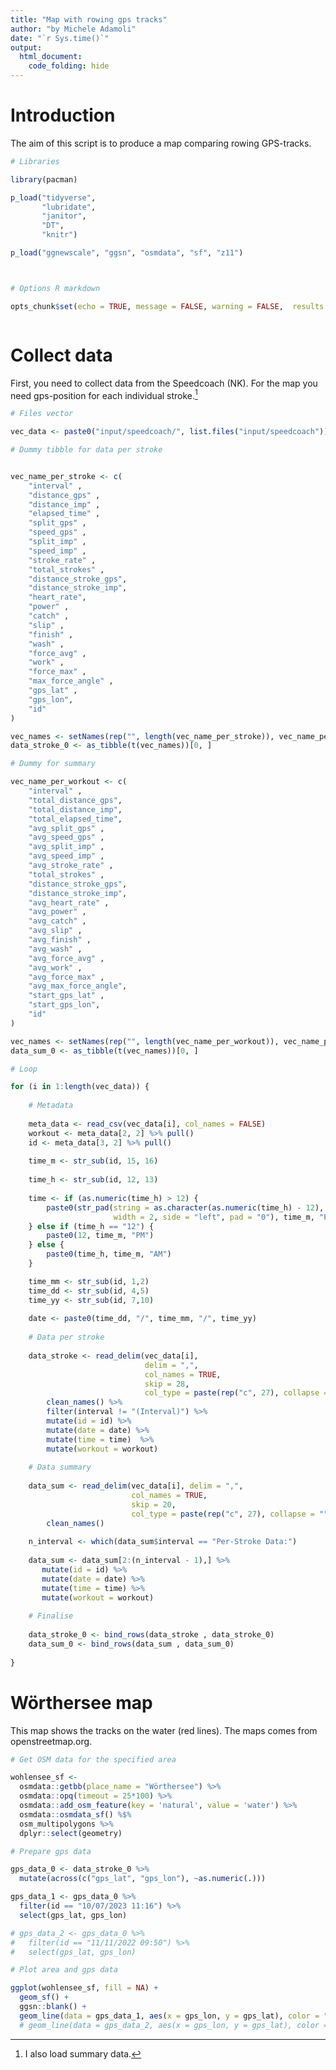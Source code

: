 ```yaml
---
title: "Map with rowing gps tracks"
author: "by Michele Adamoli"
date: "`r Sys.time()`"
output:
  html_document:
    code_folding: hide
---
```


# Introduction

The aim of this script is to produce a map comparing rowing GPS-tracks.

```r

# Libraries

library(pacman)

p_load("tidyverse",
       "lubridate",
       "janitor",
       "DT",
       "knitr")

p_load("ggnewscale", "ggsn", "osmdata", "sf", "z11")



# Options R markdown

opts_chunk$set(echo = TRUE, message = FALSE, warning = FALSE,  results = 'markup')



```


# Collect data

First, you need to collect data from the Speedcoach (NK). For the map you need gps-position for each individual stroke.^[I also load summary data.]

```r
# Files vector

vec_data <- paste0("input/speedcoach/", list.files("input/speedcoach"))

# Dummy tibble for data per stroke   


vec_name_per_stroke <- c(
    "interval" ,
    "distance_gps" ,
    "distance_imp" ,
    "elapsed_time" ,
    "split_gps" ,
    "speed_gps" ,
    "split_imp" ,
    "speed_imp" ,
    "stroke_rate" ,
    "total_strokes" ,
    "distance_stroke_gps",
    "distance_stroke_imp",
    "heart_rate",
    "power" ,
    "catch" ,
    "slip" ,
    "finish" ,
    "wash" ,
    "force_avg" ,
    "work" ,
    "force_max" ,
    "max_force_angle" ,
    "gps_lat" ,
    "gps_lon",
    "id"
)

vec_names <- setNames(rep("", length(vec_name_per_stroke)), vec_name_per_stroke)
data_stroke_0 <- as_tibble(t(vec_names))[0, ]

# Dummy for summary

vec_name_per_workout <- c(
    "interval" ,
    "total_distance_gps",
    "total_distance_imp",
    "total_elapsed_time",
    "avg_split_gps" ,
    "avg_speed_gps" ,
    "avg_split_imp" ,
    "avg_speed_imp" ,
    "avg_stroke_rate" ,
    "total_strokes" ,
    "distance_stroke_gps",
    "distance_stroke_imp",
    "avg_heart_rate" ,
    "avg_power" ,
    "avg_catch" ,
    "avg_slip" ,
    "avg_finish" ,
    "avg_wash" ,
    "avg_force_avg" ,
    "avg_work" ,
    "avg_force_max" ,
    "avg_max_force_angle",
    "start_gps_lat" ,
    "start_gps_lon",
    "id"
)

vec_names <- setNames(rep("", length(vec_name_per_workout)), vec_name_per_workout)
data_sum_0 <- as_tibble(t(vec_names))[0, ]

# Loop

for (i in 1:length(vec_data)) {
    
    # Metadata
    
    meta_data <- read_csv(vec_data[i], col_names = FALSE)
    workout <- meta_data[2, 2] %>% pull()
    id <- meta_data[3, 2] %>% pull()
    
    time_m <- str_sub(id, 15, 16)
    
    time_h <- str_sub(id, 12, 13)
    
    time <- if (as.numeric(time_h) > 12) {
        paste0(str_pad(string = as.character(as.numeric(time_h) - 12),
                       width = 2, side = "left", pad = "0"), time_m, "PM")
    } else if (time_h == "12") {
        paste0(12, time_m, "PM")
    } else {
        paste0(time_h, time_m, "AM")
    }

    time_mm <- str_sub(id, 1,2)
    time_dd <- str_sub(id, 4,5)
    time_yy <- str_sub(id, 7,10)
    
    date <- paste0(time_dd, "/", time_mm, "/", time_yy)
    
    # Data per stroke
    
    data_stroke <- read_delim(vec_data[i], 
                              delim = ",", 
                              col_names = TRUE, 
                              skip = 28,
                              col_type = paste(rep("c", 27), collapse = "")) %>% 
        clean_names() %>% 
        filter(interval != "(Interval)") %>% 
        mutate(id = id) %>% 
        mutate(date = date) %>% 
        mutate(time = time)  %>% 
        mutate(workout = workout)
        
    # Data summary 
    
    data_sum <- read_delim(vec_data[i], delim = ",",
                           col_names = TRUE,
                           skip = 20,
                           col_type = paste(rep("c", 27), collapse = "")) %>% 
        clean_names()
    
    n_interval <- which(data_sum$interval == "Per-Stroke Data:")
    
    data_sum <- data_sum[2:(n_interval - 1),] %>% 
       mutate(id = id) %>% 
       mutate(date = date) %>% 
       mutate(time = time) %>% 
       mutate(workout = workout)
        
    # Finalise
    
    data_stroke_0 <- bind_rows(data_stroke , data_stroke_0) 
    data_sum_0 <- bind_rows(data_sum , data_sum_0)
    
}


```

# Wörthersee map

This map shows the tracks on the water (red lines). The maps comes from openstreetmap.org.

```r

# Get OSM data for the specified area

wohlensee_sf <-
  osmdata::getbb(place_name = "Wörthersee") %>% 
  osmdata::opq(timeout = 25*100) %>%
  osmdata::add_osm_feature(key = 'natural', value = 'water') %>% 
  osmdata::osmdata_sf() %$% 
  osm_multipolygons %>% 
  dplyr::select(geometry)

# Prepare gps data

gps_data_0 <- data_stroke_0 %>% 
  mutate(across(c("gps_lat", "gps_lon"), ~as.numeric(.)))

gps_data_1 <- gps_data_0 %>% 
  filter(id == "10/07/2023 11:16") %>% 
  select(gps_lat, gps_lon)

# gps_data_2 <- gps_data_0 %>% 
#   filter(id == "11/11/2022 09:50") %>% 
#   select(gps_lat, gps_lon)

# Plot area and gps data

ggplot(wohlensee_sf, fill = NA) +
  geom_sf() +
  ggsn::blank() +
  geom_line(data = gps_data_1, aes(x = gps_lon, y = gps_lat), color = "red", size = 0.1)
  # geom_line(data = gps_data_2, aes(x = gps_lon, y = gps_lat), color = "blue", size = 1)


```



